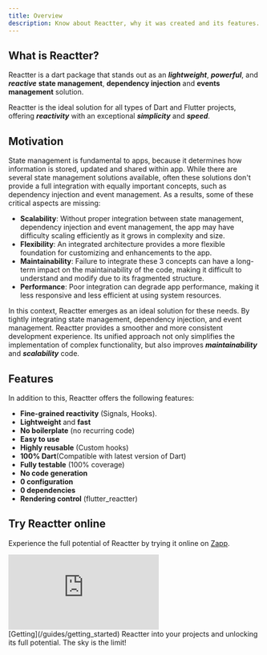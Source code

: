 ```yaml
---
title: Overview
description: Know about Reactter, why it was created and its features.
---
```



## What is Reactter?

Reactter is a dart package that stands out as an  **_lightweight_**, **_powerful_**, and _**reactive**_ **state management**, **dependency injection** and **events management** solution.

Reactter is the ideal solution for all types of Dart and Flutter projects, offering **_reactivity_** with an exceptional **_simplicity_** and **_speed_**.

## Motivation

State management is fundamental to apps, because it determines how information is stored, updated and shared within app. While there are several state management solutions available, often these solutions don't provide a full integration with equally important concepts, such as dependency injection and event management. As a results, some of these critical aspects are missing:

- **Scalability**: Without proper integration between state management, dependency injection and event management, the app may have difficulty scaling efficiently as it grows in complexity and size.
- **Flexibility**: An integrated architecture provides a more flexible foundation for customizing and enhancements to the app.
- **Maintainability**:  Failure to integrate these 3 concepts can have a long-term impact on the maintainability of the code, making it difficult to understand and modify due to its fragmented structure.
- **Performance**: Poor integration can degrade app performance, making it less responsive and less efficient at using system resources.

In this context, Reactter emerges as an ideal solution for these needs. By tightly integrating state management, dependency injection, and event management. Reactter provides a smoother and more consistent development experience. Its unified approach not only simplifies the implementation of complex functionality, but also improves **_maintainability_** and **_scalability_** code.

## Features

In addition to this, Reactter offers the following features:

- **Fine-grained reactivity** (Signals, Hooks).
- **Lightweight** and **fast**
- **No boilerplate** (no recurring code)
- **Easy to use**
- **Highly reusable** (Custom hooks)
- **100% Dart**(Compatible with latest version of Dart)
- **Fully testable** (100% coverage)
- **No code generation**
- **0 configuration**
- **0 dependencies**
- **Rendering control** (flutter_reactter)

## Try Reactter online

Experience the full potential of Reactter by trying it online on [Zapp](https://zapp.run/pub/flutter_reactter).
<iframe src="https://zapp.run/edit/zzm06d60n06?theme=dark&lazy=false&file=lib/examples/1_counter/counter_page.dart" class="w-full !h-[600px]" style="border: 0; overflow: hidden;"></iframe>

<Aside type="tip" title="Empower your projects with Reactter">
  [Getting](/guides/getting_started) Reactter into your projects and unlocking its full potential. The sky is the limit!
</Aside>